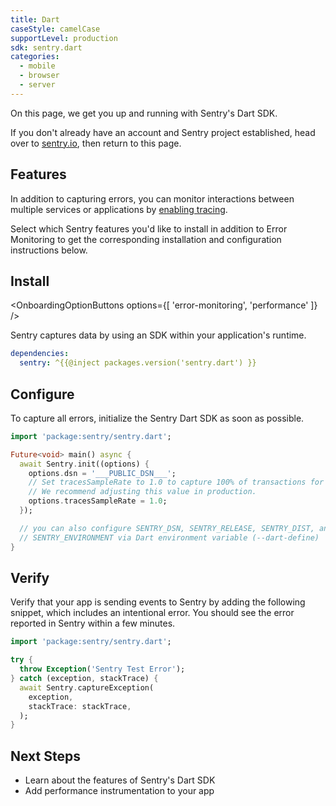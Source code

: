 ```yaml
---
title: Dart
caseStyle: camelCase
supportLevel: production
sdk: sentry.dart
categories:
  - mobile
  - browser
  - server
---
```


On this page, we get you up and running with Sentry's Dart SDK.

<Note>

If you don't already have an account and Sentry project established, head over to [sentry.io](https://sentry.io/signup/), then return to this page.

</Note>

## Features

In addition to capturing errors, you can monitor interactions between multiple services or applications by [enabling tracing](/concepts/key-terms/tracing/).

Select which Sentry features you'd like to install in addition to Error Monitoring to get the corresponding installation and configuration instructions below.

## Install

<OnboardingOptionButtons
  options={[
    'error-monitoring',
    'performance'
  ]}
/>

Sentry captures data by using an SDK within your application's runtime.

```yml {filename:pubspec.yaml}
dependencies:
  sentry: ^{{@inject packages.version('sentry.dart') }}
```

## Configure

To capture all errors, initialize the Sentry Dart SDK as soon as possible.


```dart {"onboardingOptions": {"performance": "6-8"}}
import 'package:sentry/sentry.dart';

Future<void> main() async {
  await Sentry.init((options) {
    options.dsn = '___PUBLIC_DSN___';
    // Set tracesSampleRate to 1.0 to capture 100% of transactions for tracing.
    // We recommend adjusting this value in production.
    options.tracesSampleRate = 1.0;
  });

  // you can also configure SENTRY_DSN, SENTRY_RELEASE, SENTRY_DIST, and
  // SENTRY_ENVIRONMENT via Dart environment variable (--dart-define)
}
```

## Verify

Verify that your app is sending events to Sentry by adding the following snippet, which includes an intentional error. You should see the error reported in Sentry within a few minutes.

```dart
import 'package:sentry/sentry.dart';

try {
  throw Exception('Sentry Test Error');
} catch (exception, stackTrace) {
  await Sentry.captureException(
    exception,
    stackTrace: stackTrace,
  );
}
```

## Next Steps

- <PlatformLink to="/features">Learn about the features of Sentry's Dart SDK</PlatformLink>
- <PlatformLink to="/tracing/instrumentation">Add performance instrumentation to your app</PlatformLink>
